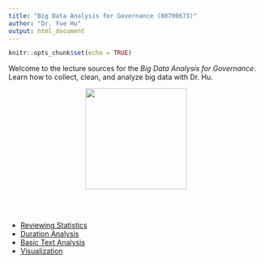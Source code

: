 ```yaml
---
title: "Big Data Analysis for Governance (80700673)"
author: "Dr. Yue Hu"
output: html_document
---
```


```r
knitr::opts_chunk$set(echo = TRUE)
```


Welcome to the lecture sources for the *Big Data Analysis for Governance*. Learn how to collect, clean, and analyze big data with Dr. Hu.


<center><img src="../analysisOfPoliticalData/images/goodluck.gif" height="200"/></center>


<br><br>

<ul>

<li><a href="/slides_gh/slides/courses/analysisOfPoliticalData/04_statsReview.html">Reviewing Statistics</a></li>

<li><a href="/slides_gh/slides/courses/analysisOfPoliticalData/07_eventHistory.html">Duration Analysis</a></li>

<li><a href="/slides_gh/slides/courses/analysisOfPoliticalData/08_textAnalaysis.html">Basic Text Analysis</a></li>

<li><a href="/slides_gh/slides/courses/analysisOfPoliticalData/10_dataVisualization.html">Visualization</a></li>

</ul>